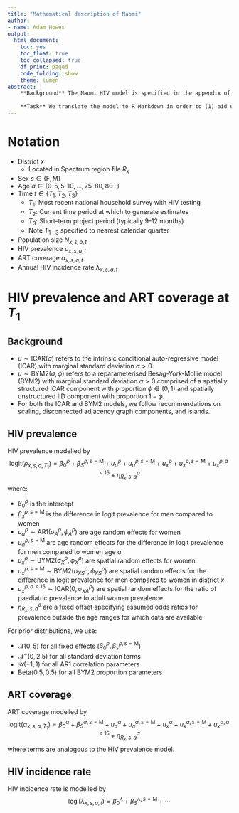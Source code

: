 ```yaml
---
title: "Mathematical description of Naomi"
author:
- name: Adam Howes
output:
  html_document:
    toc: yes
    toc_float: true
    toc_collapsed: true
    df_print: paged
    code_folding: show
    theme: lumen
abstract: |
    **Background** The Naomi HIV model is specified in the appendix of Eaton et al. (2021).
    
    **Task** We translate the model to R Markdown in order to (1) aid understanding, (2) clarify any details which have been compressed for publication, (3) avoid having to read mathematics in Word.
---
```


# Notation

* District $x$
  * Located in Spectrum region file $R_x$
* Sex $s \in \{\text{F}, \text{M}\}$
* Age $a \in \{\text{0-5}, \text{5-10}, \ldots, \text{75-80}, 80+\}$
* Time $t \in \{T_1, T_2, T_3\}$
  * $T_1$: Most recent national household survey with HIV testing
  * $T_2$: Current time period at which to generate estimates
  * $T_3$: Short-term project period (typically 9-12 months)
  * Note $T_{1:3}$ specified to nearest calendar quarter
* Population size $N_{x, s, a, t}$
* HIV prevalence $\rho_{x, s, a, t}$
* ART coverage $\alpha_{x, s, a, t}$
* Annual HIV incidence rate $\lambda_{x, s, a, t}$

# HIV prevalence and ART coverage at $T_1$

## Background

* $u \sim \text{ICAR}(\sigma)$ refers to the intrinsic conditional auto-regressive model (ICAR) with marginal standard deviation $\sigma > 0$.
* $u \sim \text{BYM}2(\sigma, \phi)$ refers to a reparameterised Besag-York-Mollie model (BYM2) with marginal standard deviation $\sigma > 0$ comprised of a spatially structured ICAR component with proportion $\phi \in (0, 1)$ and spatially unstructured IID component with proportion $1 - \phi$.
* For both the ICAR and BYM2 models, we follow recommendations on scaling, disconnected adjacency graph components, and islands.

## HIV prevalence

HIV prevalence modelled by
$$
\text{logit}(\rho_{x, s, a, T_1}) = \beta^\rho_0 + \beta_{S}^{\rho, s = \text{M}} + u^\rho_a + u_a^{\rho, s = \text{M}} + u^\rho_x + u_x^{\rho, s = \text{M}} + u_x^{\rho, a < 15} + \eta^\rho_{R_x, s, a} 
$$
where:

  * $\beta^\rho_0$ is the intercept
  * $\beta_{s}^{\rho, s = \text{M}}$ is the difference in logit prevalence for men compared to women
  * $u^\rho_a \sim \text{AR}1(\sigma_A^\rho, \phi_A^\rho)$ are age random effects for women
  * $u_a^{\rho, s = \text{M}}$ are age random effects for the difference in logit prevalence for men compared to women age $a$
  * $u^\rho_x \sim \text{BYM}2(\sigma_X^\rho, \phi_X^\rho)$ are spatial random effects for women
  * $u_x^{\rho, s = \text{M}} \sim \text{BYM}2(\sigma_{XS}^\rho, \phi_{XS}^\rho)$ are spatial random effects for the difference in logit prevalence for men compared to women in district $x$
  * $u_x^{\rho, a < 15} \sim \text{ICAR}(0, \sigma_{XA}^\rho)$ are spatial random effects for the ratio of paediatric prevalence to adult women prevalence
  * $\eta^\rho_{R_x, s, a}$ are a fixed offset specifying assumed odds ratios for prevalence outside the age ranges for which data are available
  
For prior distributions, we use:

* $\mathcal{N}(0, 5)$ for all fixed effects ($\beta^\rho_0, \beta_{s}^{\rho, s = \text{M}}$)
* $\mathcal{N}^{+}(0, 2.5)$ for all standard deviation terms
* $\mathcal{U}(-1, 1)$ for all AR1 correlation parameters
* $\text{Beta}(0.5, 0.5)$ for all BYM2 proportion parameters

## ART coverage

ART coverage modelled by
$$
\text{logit}(\alpha_{x, s, a, T_1}) = \beta^\alpha_0 + \beta_{S}^{\alpha, s = \text{M}} + u^\alpha_a + u_a^{\alpha, s = \text{M}} + u^\alpha_x + u_x^{\alpha, s = \text{M}} + u_x^{\alpha, a < 15} + \eta^\alpha_{R_x, s, a} 
$$
where terms are analogous to the HIV prevalence model.

## HIV incidence rate

HIV incidence rate is modelled by
$$
\log(\lambda_{x, s, a, t}) = \beta_0^\lambda + \beta_S^{\lambda, s = \text{M}} + \cdots
$$
